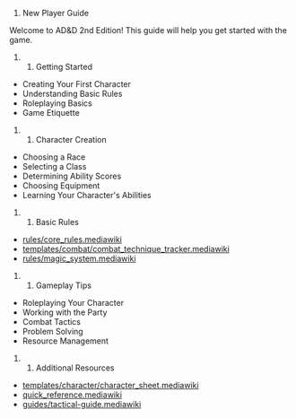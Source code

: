 # New Player Guide

Welcome to AD&D 2nd Edition! This guide will help you get started with the game.

## Getting Started

* Creating Your First Character
* Understanding Basic Rules
* Roleplaying Basics
* Game Etiquette

## Character Creation

* Choosing a Race
* Selecting a Class
* Determining Ability Scores
* Choosing Equipment
* Learning Your Character's Abilities

## Basic Rules

* [[Core Rules|rules/core_rules.mediawiki]]
* [[Combat Rules|templates/combat/combat_technique_tracker.mediawiki]]
* [[Magic System|rules/magic_system.mediawiki]]

## Gameplay Tips

* Roleplaying Your Character
* Working with the Party
* Combat Tactics
* Problem Solving
* Resource Management

## Additional Resources

* [[Character Sheets|templates/character/character_sheet.mediawiki]]
* [[Quick Reference Guide|quick_reference.mediawiki]]
* [[Tactical Guide|guides/tactical-guide.mediawiki]] 